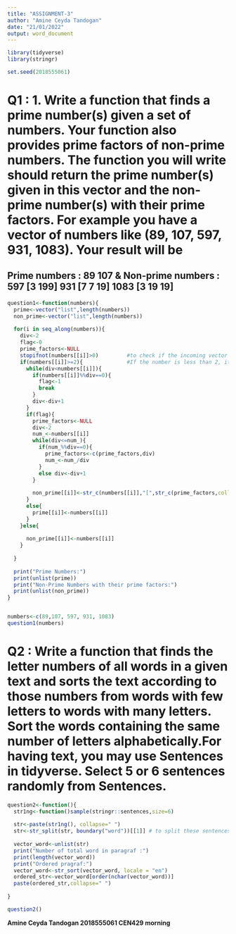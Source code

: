 ```yaml
---
title: "ASSIGNMENT-3"
author: "Amine Ceyda Tandogan"
date: "21/01/2022"
output: word_document
---
```


```r
library(tidyverse)
library(stringr)

set.seed(2018555061)

```
# Q1 :  1.          Write a function that finds a prime number(s) given a set of numbers. Your function also provides prime factors of non-prime numbers. The function you will write should return the prime number(s) given in this vector and the non-prime number(s) with their prime factors. For example you have a vector of numbers like (89, 107, 597, 931, 1083). Your result will be
## Prime numbers : 89 107 & Non-prime numbers : 597 [3 199]  931 [7 7 19] 1083 [3 19 19]
```r
question1<-function(numbers){
  prime<-vector("list",length(numbers)) 
  non_prime<-vector("list",length(numbers))
  
  for(i in seq_along(numbers)){
    div<-2
    flag<-0
    prime_factors<-NULL
    stopifnot(numbers[[i]]>0)         #to check if the incoming vector is positive or not
    if(numbers[[i]]>=2){              #If the number is less than 2, it will automatically be non-prime.
      while(div<numbers[[i]]){
        if(numbers[[i]]%%div==0){
          flag<-1
          break
        }
        div<-div+1
      }
      if(flag){
        prime_factors<-NULL
        div<-2
        num_<-numbers[[i]]
        while(div<=num_){
          if(num_%%div==0){
            prime_factors<-c(prime_factors,div)
            num_<-num_/div
          }
          else div<-div+1
        }
        
        non_prime[[i]]<-str_c(numbers[[i]],"[",str_c(prime_factors,collapse=" "),"]",sep=" ")
      }
      else{
        prime[[i]]<-numbers[[i]]
      }
    }else{
      
      non_prime[[i]]<-numbers[[i]]
    }
    
  }
  
  print("Prime Numbers:")
  print(unlist(prime))
  print("Non-Prime Numbers with their prime factors:")
  print(unlist(non_prime))
}


numbers<-c(89,107, 597, 931, 1083)
question1(numbers)
```

# Q2 :   Write a function that finds the letter numbers of all words in a given text and sorts the text according to those numbers from words with few letters to words with many letters. Sort the words containing the same number of letters alphabetically.For having text, you may use Sentences in tidyverse. Select 5 or 6 sentences randomly from Sentences.
```r
question2<-function(){
  str1ng<-function()sample(stringr::sentences,size=6) 
  
  str<-paste(str1ng(), collapse=" ")
  str<-str_split(str, boundary("word"))[[1]] # to split these sentences into words 
  
  vector_word<-unlist(str)
  print("Number of total word in paragraf :")
  print(length(vector_word))
  print("Ordered pragraf:")
  vector_word<-str_sort(vector_word, locale = "en")
  ordered_str<-vector_word[order(nchar(vector_word))] 
  paste(ordered_str,collapse=" ")
  
}

question2()
```

**Amine Ceyda Tandogan 2018555061 CEN429 morning**
